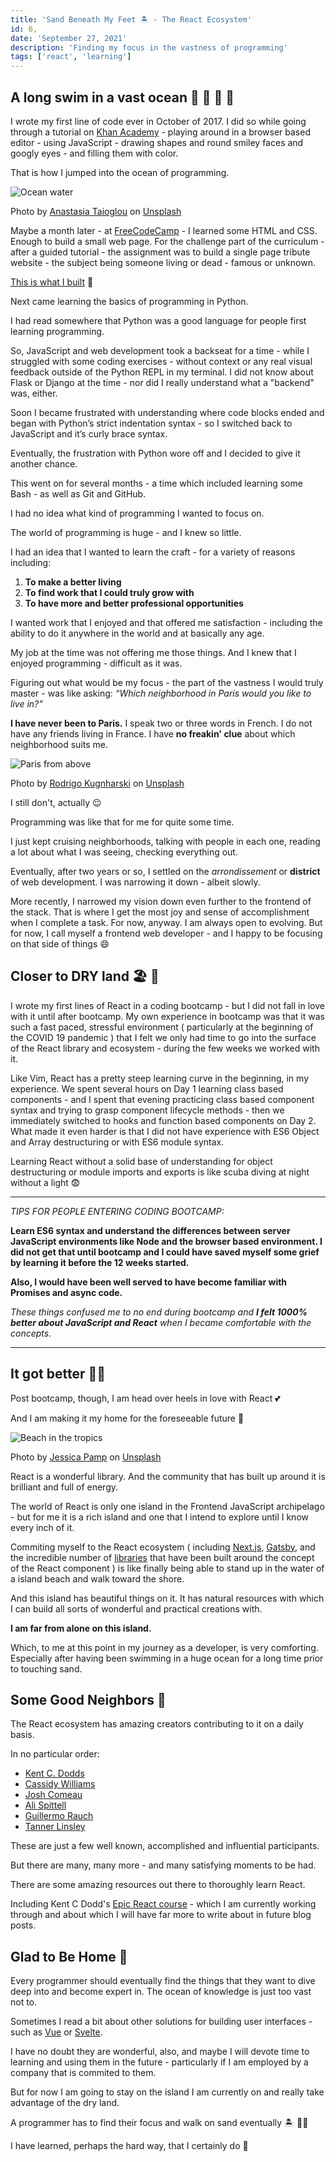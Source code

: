 ```yaml
---
title: 'Sand Beneath My Feet 🏝️ - The React Ecosystem'
id: 6,
date: 'September 27, 2021'
description: 'Finding my focus in the vastness of programming'
tags: ['react', 'learning']
---
```


## A long swim in a vast ocean 🌊 🐚 🦈 🦑

I wrote my first line of code ever in October of 2017. I did so while going through a tutorial on [Khan Academy](https://www.khanacademy.org/) - playing around in a browser based editor - using JavaScript - drawing shapes and round smiley faces and googly eyes - and filling them with color.

That is how I jumped into the ocean of programming.

<Image
  src="/images/sand-beneath-my-feet/anastasia-taioglou-unsplash.jpg"
  alt="Ocean water"
  height={500}
  width={800}
/>

Photo by <a href="https://unsplash.com/@thenata?utm_source=unsplash&utm_medium=referral&utm_content=creditCopyText">Anastasia Taioglou</a> on <a href="https://unsplash.com/s/photos/ocean?utm_source=unsplash&utm_medium=referral&utm_content=creditCopyText">Unsplash</a>

Maybe a month later - at [FreeCodeCamp](https://www.freecodecamp.org/) - I learned some HTML and CSS. Enough to build a small web page. For the challenge part of the curriculum - after a guided tutorial - the assignment was to build a single page tribute website - the subject being someone living or dead - famous or unknown.

[This is what I built](https://papadavis47.github.io/my_sandbox/) 🤭

Next came learning the basics of programming in Python.

I had read somewhere that Python was a good language for people first learning programming.

So, JavaScript and web development took a backseat for a time - while I struggled with some coding exercises - without context or any real visual feedback outside of the Python REPL in my terminal. I did not know about Flask or Django at the time - nor did I really understand what a "backend" was, either.

Soon I became frustrated with understanding where code blocks ended and began with Python’s strict indentation syntax - so I switched back to JavaScript and it’s curly brace syntax.

Eventually, the frustration with Python wore off and I decided to give it another chance.

This went on for several months - a time which included learning some Bash - as well as Git and GitHub.

I had no idea what kind of programming I wanted to focus on.

The world of programming is huge - and I knew so little.

I had an idea that I wanted to learn the craft - for a variety of reasons including:

1. **To make a better living**
2. **To find work that I could truly grow with**
3. **To have more and better professional opportunities**

I wanted work that I enjoyed and that offered me satisfaction - including the ability to do it anywhere in the world and at basically any age.

My job at the time was not offering me those things. And I knew that I enjoyed programming - difficult as it was.

Figuring out what would be my focus - the part of the vastness I would truly master - was like asking: _“Which neighborhood in Paris would you like to live in?”_

**I have never been to Paris.** I speak two or three words in French. I do not have any friends living in France. I have **no freakin' clue** about which neighborhood suits me.

<Image
  src="/images/sand-beneath-my-feet/rodrigo-kugnharski-unsplash.jpg"
  alt="Paris from above"
  height={500}
  width={800}
/>

Photo by <a href="https://unsplash.com/@kugnharski?utm_source=unsplash&utm_medium=referral&utm_content=creditCopyText">Rodrigo Kugnharski</a> on <a href="https://unsplash.com/s/photos/paris?utm_source=unsplash&utm_medium=referral&utm_content=creditCopyText">Unsplash</a>

I still don't, actually 😉

Programming was like that for me for quite some time.

I just kept cruising neighborhoods, talking with people in each one, reading a lot about what I was seeing, checking everything out.

Eventually, after two years or so, I settled on the _arrondissement_ or **district** of web development. I was narrowing it down - albeit slowly.

More recently, I narrowed my vision down even further to the frontend of the stack. That is where I get the most joy and sense of accomplishment when I complete a task. For now, anyway. I am always open to evolving. But for now, I call myself a frontend web developer - and I happy to be focusing on that side of things 😄

## Closer to DRY land 🏖 🙏

I wrote my first lines of React in a coding bootcamp - but I did not fall in love with it until after bootcamp. My own experience in bootcamp was that it was such a fast paced, stressful environment ( particularly at the beginning of the COVID 19 pandemic ) that I felt we only had time to go into the surface of the React library and ecosystem - during the few weeks we worked with it.

Like Vim, React has a pretty steep learning curve in the beginning, in my experience. We spent several hours on Day 1 learning class based components - and I spent that evening practicing class based component syntax and trying to grasp component lifecycle methods - then we immediately switched to hooks and function based components on Day 2. What made it even harder is that I did not have experience with ES6 Object and Array destructuring or with ES6 module syntax.

Learning React without a solid base of understanding for object destructuring or module imports and exports is like scuba diving at night without a light 😨

---

_TIPS FOR PEOPLE ENTERING CODING BOOTCAMP:_

**Learn ES6 syntax and understand the differences between server JavaScript environments like Node and the browser based environment. I did not get that until bootcamp and I could have saved myself some grief by learning it before the 12 weeks started.**

**Also, I would have been well served to have become familiar with Promises and async code.**

_These things confused me to no end during bootcamp and **I felt 1000% better about JavaScript and React** when I became comfortable with the concepts._

---

## It got better 🤟🏼

Post bootcamp, though, I am head over heels in love with React 💕

And I am making it my home for the foreseeable future 🏡

<Image
  src="/images/sand-beneath-my-feet/jessica-pamp-unsplash.jpg"
  alt="Beach in the tropics"
  height={500}
  width={800}
/>

Photo by <a href="https://unsplash.com/@yessijes?utm_source=unsplash&utm_medium=referral&utm_content=creditCopyText">Jessica Pamp</a> on <a href="https://unsplash.com/s/photos/beach?utm_source=unsplash&utm_medium=referral&utm_content=creditCopyText">Unsplash</a>

React is a wonderful library. And the community that has built up around it is brilliant and full of energy.

The world of React is only one island in the Frontend JavaScript archipelago - but for me it is a rich island and one that I intend to explore until I know every inch of it.

Commiting myself to the React ecosystem ( including [Next.js](https://nextjs.org), [Gatsby](https://www.gatsbyjs.com/), and the incredible number of [libraries](https://github.com/enaqx/awesome-react) that have been built around the concept of the React component ) is like finally being able to stand up in the water of a island beach and walk toward the shore.

And this island has beautiful things on it. It has natural resources with which I can build all sorts of wonderful and practical creations with.

**I am far from alone on this island.**

Which, to me at this point in my journey as a developer, is very comforting. Especially after having been swimming in a huge ocean for a long time prior to touching sand.

## Some Good Neighbors 🎉

The React ecosystem has amazing creators contributing to it on a daily basis.

In no particular order:

- [Kent C. Dodds](https://kentcdodds.com/)
- [Cassidy Williams](https://twitter.com/cassidoo)
- [Josh Comeau](https://www.joshwcomeau.com/)
- [Ali Spittell](https://welearncode.com/)
- [Guillermo Rauch](https://rauchg.com/)
- [Tanner Linsley](https://github.com/tannerlinsley)

These are just a few well known, accomplished and influential participants.

But there are many, many more - and many satisfying moments to be had.

There are some amazing resources out there to thoroughly learn React.

Including Kent C Dodd's [Epic React course](https://epicreact.dev) - which I am currently working through and about which I will have far more to write about in future blog posts.

## Glad to Be Home 🙏

Every programmer should eventually find the things that they want to dive deep into and become expert in. The ocean of knowledge is just too vast not to.

Sometimes I read a bit about other solutions for building user interfaces - such as [Vue](https://vuejs.org/) or [Svelte](https://svelte.dev/).

I have no doubt they are wonderful, also, and maybe I will devote time to learning and using them in the future - particularly if I am employed by a company that is commited to them.

But for now I am going to stay on the island I am currently on and really take advantage of the dry land.

A programmer has to find their focus and walk on sand eventually 🏝️ 🚶🏼

I have learned, perhaps the hard way, that I certainly do 🙂
